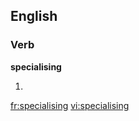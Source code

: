 
==English==

===Verb===
'''specialising'''

# {{present participle of|specialise}}

[[fr:specialising]]
[[vi:specialising]]